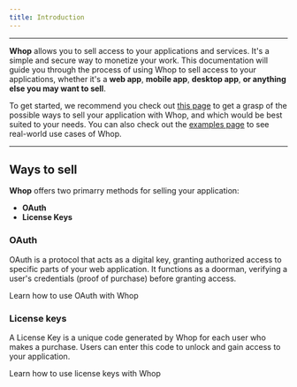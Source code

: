 ```yaml
---
title: Introduction
---
```


---

**Whop** allows you to sell access to your applications and services. It's a simple and secure way to monetize your work. This documentation will guide you through the process of using Whop to sell access to your applications, whether it's a **web app**, **mobile app**, **desktop app**, **or anything else you may want to sell**.

To get started, we recommend you check out [this page](/oauth-license) to get a grasp of the possible ways to sell your application with Whop, and which would be best suited to your needs. You can also check out the [examples page](/templates) to see real-world use cases of Whop.

---

## Ways to sell

**Whop** offers two primarry methods for selling your application:

- **OAuth**
- **License Keys**

### OAuth

OAuth is a protocol that acts as a digital key, granting authorized access to specific parts of your web application. It functions as a doorman, verifying a user's credentials (proof of purchase) before granting access.

<Card title="OAuth" icon="user" href="/oauth">
  Learn how to use OAuth with Whop
</Card>

### License keys

A License Key is a unique code generated by Whop for each user who makes a purchase. Users can enter this code to unlock and gain access to your application.

<Card title="License Keys" icon="key" href="/license-keys">
  Learn how to use license keys with Whop
</Card>
